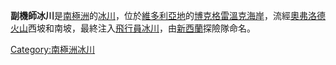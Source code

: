 {{Coord|73|11|S|164|22|E|source:GNIS|display=title}}

'''副機師冰川'''是[[南極洲|南極洲]]的[[冰川|冰川]]，位於[[維多利亞地|維多利亞地]]的[[博克格雷溫克海岸|博克格雷溫克海岸]]，流經[[奧弗洛德火山|奧弗洛德火山]]西坡和南坡，最終注入[[飛行員冰川|飛行員冰川]]，由[[新西蘭|新西蘭]]探險隊命名。

{{DEFAULTSORT:Co-pilot Glacier}}
[[Category:南極洲冰川|Category:南極洲冰川]]


{{BorchgrevinkCoast-geo-stub}}